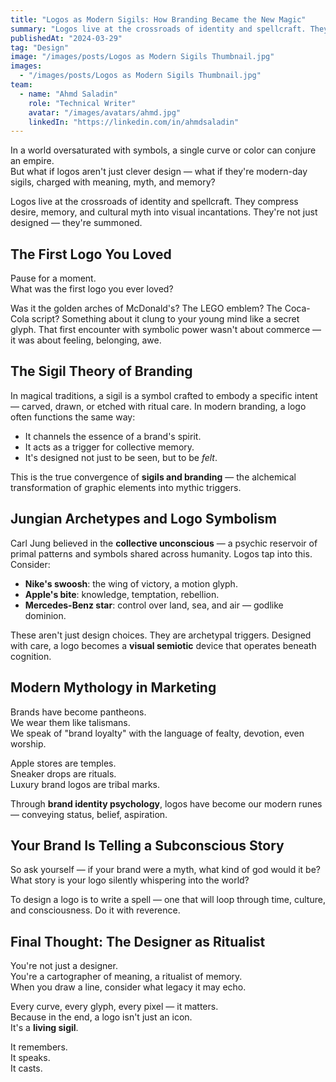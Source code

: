 ```yaml
---
title: "Logos as Modern Sigils: How Branding Became the New Magic"
summary: "Logos live at the crossroads of identity and spellcraft. They compress desire, memory, and cultural myth into visual incantations. They\\'re not just designed — t..."
publishedAt: "2024-03-29"
tag: "Design"
image: "/images/posts/Logos as Modern Sigils Thumbnail.jpg"
images:
  - "/images/posts/Logos as Modern Sigils Thumbnail.jpg"
team:
  - name: "Ahmd Saladin"
    role: "Technical Writer"
    avatar: "/images/avatars/ahmd.jpg"
    linkedIn: "https://linkedin.com/in/ahmdsaladin"
---
```



In a world oversaturated with symbols, a single curve or color can conjure an empire.  
But what if logos aren't just clever design — what if they're modern-day sigils, charged with meaning, myth, and memory?

Logos live at the crossroads of identity and spellcraft. They compress desire, memory, and cultural myth into visual incantations. They're not just designed — they're summoned.

## The First Logo You Loved

Pause for a moment.  
What was the first logo you ever loved?

Was it the golden arches of McDonald's? The LEGO emblem? The Coca-Cola script? Something about it clung to your young mind like a secret glyph. That first encounter with symbolic power wasn't about commerce — it was about feeling, belonging, awe.

## The Sigil Theory of Branding

In magical traditions, a sigil is a symbol crafted to embody a specific intent — carved, drawn, or etched with ritual care. In modern branding, a logo often functions the same way:  
- It channels the essence of a brand's spirit.  
- It acts as a trigger for collective memory.  
- It's designed not just to be seen, but to be *felt*.

This is the true convergence of **sigils and branding** — the alchemical transformation of graphic elements into mythic triggers.

## Jungian Archetypes and Logo Symbolism

Carl Jung believed in the **collective unconscious** — a psychic reservoir of primal patterns and symbols shared across humanity. Logos tap into this. Consider:

- **Nike's swoosh**: the wing of victory, a motion glyph.
- **Apple's bite**: knowledge, temptation, rebellion.
- **Mercedes-Benz star**: control over land, sea, and air — godlike dominion.

These aren't just design choices. They are archetypal triggers. Designed with care, a logo becomes a **visual semiotic** device that operates beneath cognition.

## Modern Mythology in Marketing

Brands have become pantheons.  
We wear them like talismans.  
We speak of "brand loyalty" with the language of fealty, devotion, even worship.

Apple stores are temples.  
Sneaker drops are rituals.  
Luxury brand logos are tribal marks.

Through **brand identity psychology**, logos have become our modern runes — conveying status, belief, aspiration.

## Your Brand Is Telling a Subconscious Story

So ask yourself — if your brand were a myth, what kind of god would it be?  
What story is your logo silently whispering into the world?

To design a logo is to write a spell — one that will loop through time, culture, and consciousness. Do it with reverence.

## Final Thought: The Designer as Ritualist

You're not just a designer.  
You're a cartographer of meaning, a ritualist of memory.  
When you draw a line, consider what legacy it may echo.

Every curve, every glyph, every pixel — it matters.  
Because in the end, a logo isn't just an icon.  
It's a **living sigil**.

It remembers.  
It speaks.  
It casts.

